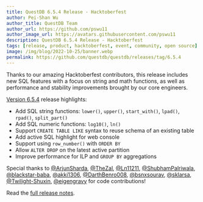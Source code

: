 ```yaml
---
title: QuestDB 6.5.4 Release - Hacktoberfest
author: Pei-Shan Wu
author_title: QuestDB Team
author_url: https://github.com/pswu11
author_image_url: https://avatars.githubusercontent.com/pswu11
description: QuestDB 6.5.4 Release - Hacktoberfest
tags: [release, product, hacktoberfest, event, community, open source]
image: /img/blog/2022-10-25/banner.webp
permalink: https://github.com/questdb/questdb/releases/tag/6.5.4
---
```



Thanks to our amazing Hacktoberfest contributors, this release includes new SQL
features with a focus on string and math functions, as well as performance and
stability improvements brought by our core engineers.

<!--truncate-->

[Version 6.5.4](https://github.com/questdb/questdb/releases/tag/6.5.4) release
highlights:

- Add SQL string functions: `lower()`, `upper()`, `start_with()`, `lpad()`,
  `rpad()`, `split_part()`
- Add SQL numeric functions: `log10()`, `ln()`
- Support `CREATE TABLE LIKE` syntax to reuse schema of an existing table
- Add active SQL highlight for web console
- Support using `row_number()` with `ORDER BY`
- Allow `ALTER DROP` on the latest active partition
- Improve performance for ILP and `GROUP BY` aggregations

Special thanks to [@ArjunSharda](https://github.com/ArjunSharda),
[@TheZal](https://github.com/TheZal), [@Ln11211](https://github.com/Ln11211),
[@ShubhamPalriwala](https://github.com/ShubhamPalriwala),
[@blackstar-baba](https://github.com/blackstar-baba),
[@akki1306](https://github.com/akki1306),
[@DarthBenro008](https://github.com/DarthBenro008), [@bsnxsourav](https://github.com/bsnxsourav),
[@sklarsa](https://github.com/sklarsa),
[@Twilight-Shuxin](https://github.com/Twilight-Shuxin),
[@eigengravy](https://github.com/eigengravy) for code contributions!

Read the
[full release notes](https://github.com/questdb/questdb/releases/tag/6.5.4).
